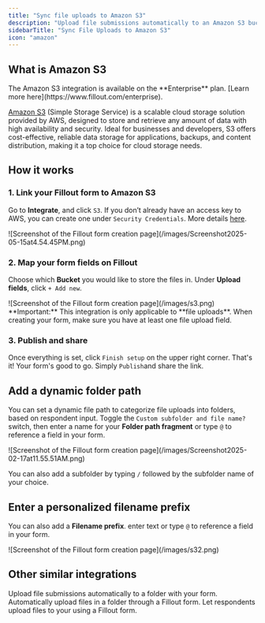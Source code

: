 ```yaml
---
title: "Sync file uploads to Amazon S3"
description: "Upload file submissions automatically to an Amazon S3 bucket with your Fillout form. Optionally set a dynamic file path to categorize submissions into nested buckets."
sidebarTitle: "Sync File Uploads to Amazon S3"
icon: "amazon"
---
```


## What is Amazon S3

<Note>
  The Amazon S3 integration is available on the **Enterprise** plan. [Learn more here](https://www.fillout.com/enterprise).
</Note>

[Amazon S3](https://aws.amazon.com/s3/) (Simple Storage Service) is a scalable cloud storage solution provided by AWS, designed to store and retrieve any amount of data with high availability and security. Ideal for businesses and developers, S3 offers cost-effective, reliable data storage for applications, backups, and content distribution, making it a top choice for cloud storage needs.

## How it works

### 1. Link your Fillout form to Amazon S3

Go to **Integrate**, and click `S3`. If you don’t already have an access key to AWS, you can create one under `Security Credentials`. More details [here](https://docs.aws.amazon.com/IAM/latest/UserGuide/id_credentials_access-keys.html#Using_CreateAccessKey).

<Frame>
  ![Screenshot of the Fillout form creation page](/images/Screenshot2025-05-15at4.54.45PM.png)
</Frame>

### 2. Map your form fields on **Fillout**

Choose which **Bucket** you would like to store the files in. Under **Upload fields**, click `+ Add new`.

<Frame>
  ![Screenshot of the Fillout form creation page](/images/s3.png)
</Frame>

<Check>
  **Important:** This integration is only applicable to **file uploads**. When creating your form, make sure you have at least one file upload field.
</Check>

### 3. **Publish and share**

Once everything is set, click `Finish setup` on the upper right corner. That's it\! Your form's good to go. Simply `Publish`and share the link.

## Add a dynamic folder path

You can set a dynamic file path to categorize file uploads into folders, based on respondent input. Toggle the `Custom subfolder and file name?` switch, then enter a name for your **Folder path fragment** or type `@` to reference a field in your form.

<Frame>
  ![Screenshot of the Fillout form creation page](/images/Screenshot2025-02-17at11.55.51AM.png)
</Frame>

You can also add a subfolder by typing `/` followed by the subfolder name of your choice.

## Enter a personalized filename prefix

You can also add a **Filename prefix**. enter text or type `@` to reference a field in your form.

<Frame>
  ![Screenshot of the Fillout form creation page](/images/s32.png)
</Frame>

## Other similar integrations

<CardGroup cols={3}>
  <Card title="Sync file uploads to Dropbox" icon="dropbox" iconType="regular" color="#FFC738" href="/help/dropbox">
    Upload file submissions automatically to a folder with your form.
  </Card>
  <Card title="Upload files to Google Drive" icon="google-drive" iconType="regular" color="#FFC738" href="/help/google-drive">
    Automatically upload files in a folder through a Fillout form.
  </Card>
  <Card title="Sync files to OneDrive" icon="cloud-arrow-up" iconType="regular" color="#FFC738" href="/help/microsoft-onedrive">
    Let respondents upload files to your using a Fillout form.
  </Card>
</CardGroup>